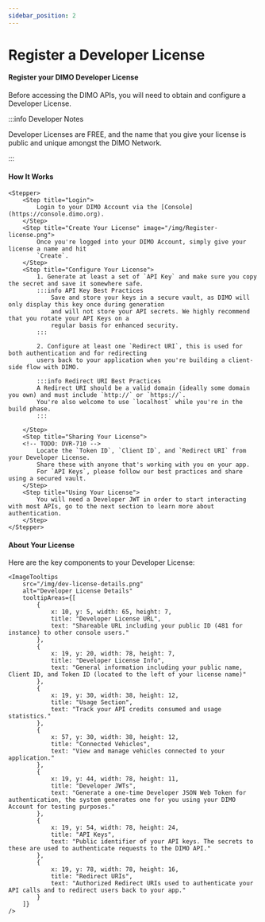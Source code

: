 ```yaml
---
sidebar_position: 2
---
```



# Register a Developer License

#### Register your DIMO Developer License

Before accessing the DIMO APIs, you will need to obtain and configure a
Developer License. 

:::info Developer Notes

Developer Licenses are FREE, and the name that you give your license is
public and unique amongst the DIMO Network.

:::


#### How It Works

	<Stepper>
		<Step title="Login">
			Login to your DIMO Account via the [Console](https://console.dimo.org).
		</Step>
		<Step title="Create Your License" image="/img/Register-license.png"> 
			Once you're logged into your DIMO Account, simply give your license a name and hit
			`Create`.  
		</Step>
		<Step title="Configure Your License">
			1. Generate at least a set of `API Key` and make sure you copy the secret and save it somewhere safe.
			:::info API Key Best Practices
				Save and store your keys in a secure vault, as DIMO will only display this key once during generation
				and will not store your API secrets. We highly recommend that you rotate your API Keys on a
				regular basis for enhanced security.
			:::

			2. Configure at least one `Redirect URI`, this is used for both authentication and for redirecting 
			users back to your application when you're building a client-side flow with DIMO. 

			:::info Redirect URI Best Practices
			A Redirect URI should be a valid domain (ideally some domain you own) and must include `http://` or `https://`.
			You're also welcome to use `localhost` while you're in the build phase.
			:::

		</Step>
		<Step title="Sharing Your License">
		<!-- TODO: DVR-710 -->
			Locate the `Token ID`, `Client ID`, and `Redirect URI` from your Developer License. 
			Share these with anyone that's working with you on your app.
			For `API Keys`, please follow our best practices and share using a secured vault.
		</Step>
		<Step title="Using Your License">
			You will need a Developer JWT in order to start interacting with most APIs, go to the next section to learn more about authentication.
		</Step>
	</Stepper>


#### About Your License
Here are the key components to your Developer License:

	<ImageTooltips
		src="/img/dev-license-details.png"
		alt="Developer License Details"
		tooltipAreas={[
			{
				x: 10, y: 5, width: 65, height: 7,
				title: "Developer License URL",
				text: "Shareable URL including your public ID (481 for instance) to other console users."
			},
			{
				x: 19, y: 20, width: 78, height: 7,
				title: "Developer License Info",
				text: "General information including your public name, Client ID, and Token ID (located to the left of your license name)"
			},
			{
				x: 19, y: 30, width: 38, height: 12,
				title: "Usage Section",
				text: "Track your API credits consumed and usage statistics."
			},
			{
				x: 57, y: 30, width: 38, height: 12,
				title: "Connected Vehicles",
				text: "View and manage vehicles connected to your application."
			},
			{
				x: 19, y: 44, width: 78, height: 11,
				title: "Developer JWTs",
				text: "Generate a one-time Developer JSON Web Token for authentication, the system generates one for you using your DIMO Account for testing purposes."
			},
			{
				x: 19, y: 54, width: 78, height: 24,
				title: "API Keys",
				text: "Public identifier of your API keys. The secrets to these are used to authenticate requests to the DIMO API."
			},
			{
				x: 19, y: 78, width: 78, height: 16,
				title: "Redirect URIs",
				text: "Authorized Redirect URIs used to authenticate your API calls and to redirect users back to your app."
			}
		]}
	/>

